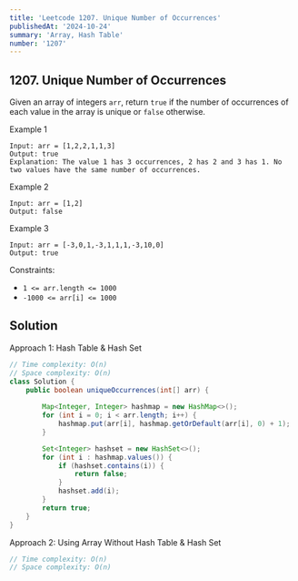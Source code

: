 ```yaml
---
title: 'Leetcode 1207. Unique Number of Occurrences'
publishedAt: '2024-10-24'
summary: 'Array, Hash Table'
number: '1207'
---
```


## 1207. Unique Number of Occurrences
Given an array of integers `arr`, return `true` if the number of occurrences of each value in the array is unique or `false` otherwise.

Example 1
`````
Input: arr = [1,2,2,1,1,3]
Output: true
Explanation: The value 1 has 3 occurrences, 2 has 2 and 3 has 1. No two values have the same number of occurrences.
`````

Example 2
`````
Input: arr = [1,2]
Output: false
`````

Example 3
`````
Input: arr = [-3,0,1,-3,1,1,1,-3,10,0]
Output: true
`````

Constraints:

- `1 <= arr.length <= 1000`
- `-1000 <= arr[i] <= 1000`

## Solution
Approach 1: Hash Table & Hash Set
````JAVA
// Time complexity: O(n)
// Space complexity: O(n)
class Solution {
    public boolean uniqueOccurrences(int[] arr) {
        
        Map<Integer, Integer> hashmap = new HashMap<>();
        for (int i = 0; i < arr.length; i++) {
            hashmap.put(arr[i], hashmap.getOrDefault(arr[i], 0) + 1);
        }

        Set<Integer> hashset = new HashSet<>();
        for (int i : hashmap.values()) {
            if (hashset.contains(i)) {
                return false;
            }
            hashset.add(i);
        }
        return true;
    }
}
````

Approach 2: Using Array Without Hash Table & Hash Set
````JAVA
// Time complexity: O(n)
// Space complexity: O(n)
````